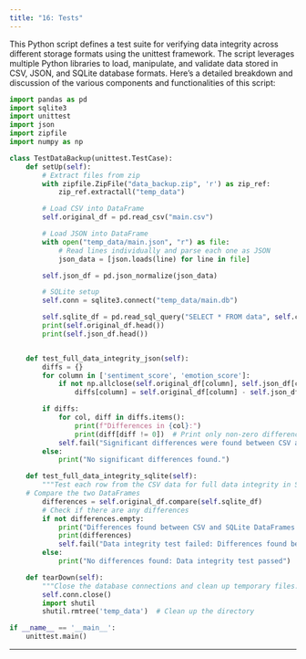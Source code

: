 ```yaml
---
title: "16: Tests"
---
```


This Python script defines a test suite for verifying data integrity across different storage formats using the unittest framework. The script leverages multiple Python libraries to load, manipulate, and validate data stored in CSV, JSON, and SQLite database formats. Here's a detailed breakdown and discussion of the various components and functionalities of this script:


```python
import pandas as pd
import sqlite3
import unittest
import json
import zipfile
import numpy as np

class TestDataBackup(unittest.TestCase):
    def setUp(self):
        # Extract files from zip
        with zipfile.ZipFile("data_backup.zip", 'r') as zip_ref:
            zip_ref.extractall("temp_data")

        # Load CSV into DataFrame
        self.original_df = pd.read_csv("main.csv")

        # Load JSON into DataFrame
        with open("temp_data/main.json", "r") as file:
            # Read lines individually and parse each one as JSON
            json_data = [json.loads(line) for line in file]

        self.json_df = pd.json_normalize(json_data)

        # SQLite setup
        self.conn = sqlite3.connect("temp_data/main.db")

        self.sqlite_df = pd.read_sql_query("SELECT * FROM data", self.conn)
        print(self.original_df.head())
        print(self.json_df.head())


    def test_full_data_integrity_json(self):
        diffs = {}
        for column in ['sentiment_score', 'emotion_score']:
            if not np.allclose(self.original_df[column], self.json_df[column], atol=1e-8):
                diffs[column] = self.original_df[column] - self.json_df[column]

        if diffs:
            for col, diff in diffs.items():
                print(f"Differences in {col}:")
                print(diff[diff != 0])  # Print only non-zero differences
            self.fail("Significant differences were found between CSV and JSON DataFrames")
        else:
            print("No significant differences found.")

    def test_full_data_integrity_sqlite(self):
        """Test each row from the CSV data for full data integrity in SQLite."""
    # Compare the two DataFrames
        differences = self.original_df.compare(self.sqlite_df)
        # Check if there are any differences
        if not differences.empty:
            print("Differences found between CSV and SQLite DataFrames:")
            print(differences)
            self.fail("Data integrity test failed: Differences found between CSV and SQLite DataFrames")
        else:
            print("No differences found: Data integrity test passed")

    def tearDown(self):
        """Close the database connections and clean up temporary files."""
        self.conn.close()
        import shutil
        shutil.rmtree('temp_data')  # Clean up the directory

if __name__ == '__main__':
    unittest.main()


```
* * *
